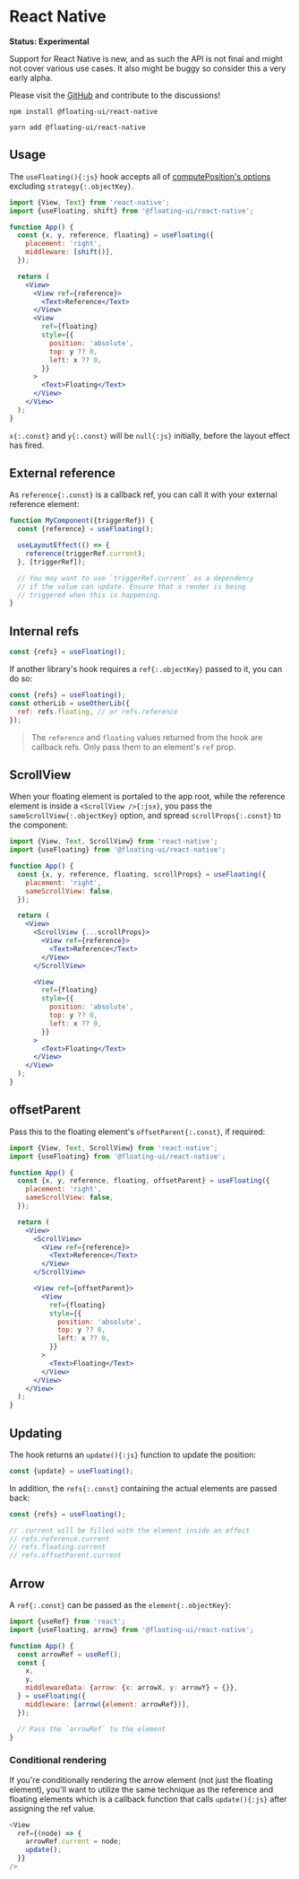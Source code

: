 
# React Native

**Status: Experimental**

Support for React Native is new, and as such the API is not final
and might not cover various use cases. It also might be buggy so
consider this a very early alpha.

Please visit the
[GitHub](https://github.com/floating-ui/floating-ui/) and
contribute to the discussions!

```shell
npm install @floating-ui/react-native
```

```shell
yarn add @floating-ui/react-native
```

## Usage

The `useFloating(){:js}` hook accepts all of
[computePosition's options](/docs/computePosition#options)
excluding `strategy{:.objectKey}`.

```jsx
import {View, Text} from 'react-native';
import {useFloating, shift} from '@floating-ui/react-native';

function App() {
  const {x, y, reference, floating} = useFloating({
    placement: 'right',
    middleware: [shift()],
  });

  return (
    <View>
      <View ref={reference}>
        <Text>Reference</Text>
      </View>
      <View
        ref={floating}
        style={{
          position: 'absolute',
          top: y ?? 0,
          left: x ?? 0,
        }}
      >
        <Text>Floating</Text>
      </View>
    </View>
  );
}
```

`x{:.const}` and `y{:.const}` will be `null{:js}` initially,
before the layout effect has fired.

## External reference

As `reference{:.const}` is a callback ref, you can call it with
your external reference element:

```js /triggerRef/1-3
function MyComponent({triggerRef}) {
  const {reference} = useFloating();

  useLayoutEffect(() => {
    reference(triggerRef.current);
  }, [triggerRef]);

  // You may want to use `triggerRef.current` as a dependency
  // if the value can update. Ensure that a render is being
  // triggered when this is happening.
}
```

## Internal refs

```js
const {refs} = useFloating();
```

If another library's hook requires a `ref{:.objectKey}` passed to
it, you can do so:

```js
const {refs} = useFloating();
const otherLib = useOtherLib({
  ref: refs.floating, // or refs.reference
});
```

> The `reference` and `floating` values returned from the hook
> are callback refs. Only pass them to an element's `ref` prop.

## ScrollView

When your floating element is portaled to the app root, while the
reference element is inside a `<ScrollView />{:jsx}`, you pass
the `sameScrollView{:.objectKey}` option, and spread
`scrollProps{:.const}` to the component:

```jsx /scrollProps/ {7}
import {View, Text, ScrollView} from 'react-native';
import {useFloating} from '@floating-ui/react-native';

function App() {
  const {x, y, reference, floating, scrollProps} = useFloating({
    placement: 'right',
    sameScrollView: false,
  });

  return (
    <View>
      <ScrollView {...scrollProps}>
        <View ref={reference}>
          <Text>Reference</Text>
        </View>
      </ScrollView>

      <View
        ref={floating}
        style={{
          position: 'absolute',
          top: y ?? 0,
          left: x ?? 0,
        }}
      >
        <Text>Floating</Text>
      </View>
    </View>
  );
}
```

## offsetParent

Pass this to the floating element's `offsetParent{:.const}`, if
required:

```jsx /offsetParent/
import {View, Text, ScrollView} from 'react-native';
import {useFloating} from '@floating-ui/react-native';

function App() {
  const {x, y, reference, floating, offsetParent} = useFloating({
    placement: 'right',
    sameScrollView: false,
  });

  return (
    <View>
      <ScrollView>
        <View ref={reference}>
          <Text>Reference</Text>
        </View>
      </ScrollView>

      <View ref={offsetParent}>
        <View
          ref={floating}
          style={{
            position: 'absolute',
            top: y ?? 0,
            left: x ?? 0,
          }}
        >
          <Text>Floating</Text>
        </View>
      </View>
    </View>
  );
}
```

## Updating

The hook returns an `update(){:js}` function to update the
position:

```js
const {update} = useFloating();
```

In addition, the `refs{:.const}` containing the actual elements
are passed back:

```js
const {refs} = useFloating();

// .current will be filled with the element inside an effect
// refs.reference.current
// refs.floating.current
// refs.offsetParent.current
```

## Arrow

A `ref{:.const}` can be passed as the `element{:.objectKey}`:

```jsx /arrowRef/1-2 {11}
import {useRef} from 'react';
import {useFloating, arrow} from '@floating-ui/react-native';

function App() {
  const arrowRef = useRef();
  const {
    x,
    y,
    middlewareData: {arrow: {x: arrowX, y: arrowY} = {}},
  } = useFloating({
    middleware: [arrow({element: arrowRef})],
  });

  // Pass the `arrowRef` to the element
}
```

### Conditional rendering

If you're conditionally rendering the arrow element (not just the
floating element), you'll want to utilize the same technique as
the reference and floating elements which is a callback function
that calls `update(){:js}` after assigning the ref value.

```js
<View
  ref={(node) => {
    arrowRef.current = node;
    update();
  }}
/>
```

